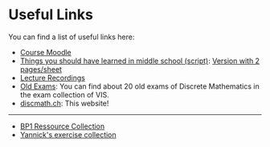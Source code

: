 
# Useful Links

You can find a list of useful links here:
- [Course Moodle](https://moodle-app2.let.ethz.ch/course/view.php?id=26135)
- [Things you should have learned in middle school (script)](https://crypto.ethz.ch/teaching/DM24/ln/DM24_LN_tablet.pdf): [Version with 2 pages/sheet](https://crypto.ethz.ch/teaching/DM24/ln/DM24_LN.pdf)
- [Lecture Recordings](https://video.ethz.ch/lectures/d-infk/2025/autumn/252-0025-01L)
- [Old Exams](https://exams.vis.ethz.ch/category/DiskreteMathematik): You can find about 20 old exams of Discrete Mathematics in the exam collection of VIS.
- [discmath.ch](https://discmath.ch): This website!

---

- [BP1 Ressource Collection](https://gist.github.com/Tobotis/2ca6d065398ed046d8e2aee2386113e6)
- [Yannick's exercise collection](/Yannicks_Aufgabensammlung_DM_V1.pdf)

